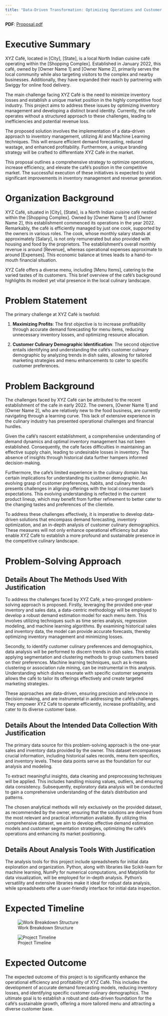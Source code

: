 ```yaml
---
title: "Data-Driven Transformation: Optimizing Operations and Customer Engagement at XYZ Café"
---
```


**PDF**: [Proposal.pdf](../images/proposal.pdf){target="_blank"}

# Executive Summary

XYZ Café, located in [City], [State], is a local North Indian cuisine café operating within the [Shopping Complex]. Established in January 2022, this café, owned by [Owner Name 1] and [Owner Name 2], primarily serves the local community while also targeting visitors to the complex and nearby businesses. Additionally, they have expanded their reach by partnering with Swiggy for online food delivery.

The main challenge facing XYZ Café is the need to minimize inventory losses and establish a unique market position in the highly competitive food industry. This project aims to address these issues by optimizing inventory management and developing a distinct brand identity. Currently, the café operates without a structured approach to these challenges, leading to inefficiencies and potential revenue loss.

The proposed solution involves the implementation of a data-driven approach to inventory management, utilizing AI and Machine Learning techniques. This will ensure efficient demand forecasting, reduced wastage, and enhanced profitability. Furthermore, a unique branding strategy will be crafted to differentiate XYZ Café in the market.

This proposal outlines a comprehensive strategy to optimize operations, increase efficiency, and elevate the café’s position in the competitive market. The successful execution of these initiatives is expected to yield significant improvements in inventory management and revenue generation.

# Organization Background

XYZ Café, situated in [City], [State], is a North Indian cuisine café nestled within the [Shopping Complex]. Owned by [Owner Name 1] and [Owner Name 2], this establishment commenced its operations in the year 2022. Remarkably, the café is efficiently managed by just one cook, supported by the owners in various roles. The cook, whose monthly salary stands at approximately [Salary], is not only remunerated but also provided with housing and food by the proprietors. The establishment’s overall monthly revenue is around [Revenue], whereas operational expenses approximate to around [Expenses]. This economic balance at times leads to a hand-to-mouth financial situation.

XYZ Café offers a diverse menu, including [Menu Items], catering to the varied tastes of its customers. This brief overview of the café’s background highlights its modest yet vital presence in the local culinary landscape.

# Problem Statement

The primary challenge at XYZ Café is twofold:

1. **Maximizing Profits**: The first objective is to increase profitability through accurate demand forecasting for menu items, reducing unnecessary inventory losses, and optimizing resource allocation.

2. **Customer Culinary Demographic Identification**: The second objective entails identifying and understanding the café’s customer culinary demographic by analyzing trends in dish sales, allowing for tailored marketing strategies and menu enhancements to cater to specific customer preferences.

# Problem Background

The challenges faced by XYZ Café can be attributed to the recent establishment of the cafe in early 2022. The owners, [Owner Name 1] and [Owner Name 2], who are relatively new to the food business, are currently navigating through a learning curve. This lack of extensive experience in the culinary industry has presented operational challenges and financial hurdles.

Given the café’s nascent establishment, a comprehensive understanding of demand dynamics and optimal inventory management has not been established. Consequently, the cafe faces difficulties in maintaining an effective supply chain, leading to undesirable losses in inventory. The absence of insights through historical data further hampers informed decision-making.

Furthermore, the cafe’s limited experience in the culinary domain has certain implications for understanding its customer demographic. An evolving grasp of customer preferences, habits, and culinary trends presents challenges in aligning offerings with the local consumer base’s expectations. This evolving understanding is reflected in the current product lineup, which may benefit from further refinement to better cater to the changing tastes and preferences of the clientele.

To address these challenges effectively, it is imperative to develop data-driven solutions that encompass demand forecasting, inventory optimization, and an in-depth analysis of customer culinary demographics. These measures will not only enhance operational efficiency but also enable XYZ Café to establish a more profound and sustainable presence in the competitive culinary landscape.

# Problem-Solving Approach

## Details About The Methods Used With Justification

To address the challenges faced by XYZ Café, a two-pronged problem-solving approach is proposed. Firstly, leveraging the provided one-year inventory and sales data, a data-centric methodology will be employed to develop a robust demand estimation model for each menu item. This involves utilizing techniques such as time series analysis, regression modeling, and machine learning algorithms. By examining historical sales and inventory data, the model can provide accurate forecasts, thereby optimizing inventory management and minimizing losses.

Secondly, to identify customer culinary preferences and demographics, data analysis will be performed to discern trends in dish sales. This entails applying segmentation and clustering methods to group customers based on their preferences. Machine learning techniques, such as k-means clustering or association rule mining, can be instrumental in this analysis. Understanding which dishes resonate with specific customer segments allows the café to tailor its offerings effectively and create targeted marketing strategies.

These approaches are data-driven, ensuring precision and relevance in decision-making, and are instrumental in addressing the café’s challenges. They empower XYZ Café to operate efficiently, increase profitability, and cater to its diverse customer base.

## Details About the Intended Data Collection With Justification

The primary data source for this problem-solving approach is the one-year sales and inventory data provided by the owner. This dataset encompasses crucial information, including historical sales records, menu item specifics, and inventory levels. These data points serve as the foundation for our analysis and modeling.

To extract meaningful insights, data cleaning and preprocessing techniques will be applied. This includes handling missing values, outliers, and ensuring data consistency. Subsequently, exploratory data analysis will be conducted to gain a comprehensive understanding of the data’s distribution and patterns.

The chosen analytical methods will rely exclusively on the provided dataset, as recommended by the owner, ensuring that the solutions are derived from the most relevant and practical information available. By utilizing this comprehensive dataset, we aim to develop effective demand estimation models and customer segmentation strategies, optimizing the café’s operations and enhancing its market positioning.

## Details About Analysis Tools With Justification

The analysis tools for this project include spreadsheets for initial data exploration and organization. Python, along with libraries like Scikit-learn for machine learning, NumPy for numerical computations, and Matplotlib for data visualization, will be employed for in-depth analysis. Python’s versatility and extensive libraries make it ideal for robust data analysis, while spreadsheets offer a user-friendly interface for initial data inspection.

# Expected Timeline

![Work Breakdown Structure](../images/wbds.png)

![Project Timeline](../images/timeline.png)

# Expected Outcome

The expected outcome of this project is to significantly enhance the operational efficiency and profitability of XYZ Café. This includes the development of accurate demand forecasting models, reducing inventory losses, and identifying specific customer culinary demographics. The ultimate goal is to establish a robust and data-driven foundation for the café’s sustainable growth, offering a more tailored menu and attracting a diverse customer base.
